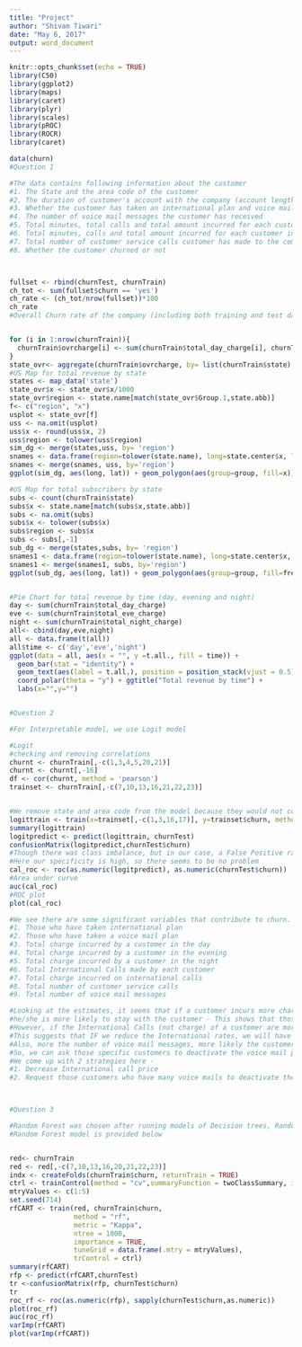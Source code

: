 ```yaml
---
title: "Project"
author: "Shivam Tiwari"
date: "May 6, 2017"
output: word_document
---
```


```r
knitr::opts_chunk$set(echo = TRUE)
library(C50)
library(ggplot2)
library(maps)
library(caret)
library(plyr)
library(scales)
library(pROC)
library(ROCR)
library(caret)
```
```r
data(churn)
#Question 1

#The data contains following information about the customer
#1.	The State and the area code of the customer
#2.	The duration of customer's account with the company (account length) (most probably in weeks)
#3.	Whether the customer has taken an international plan and voice mail plan or not (one column for each)
#4.	The number of voice mail messages the customer has received
#5.	Total minutes, total calls and total amount incurred for each customer overall in the day, evening and night (one column for each)
#6. Total minutes, calls and total amount incurred for each customer in the international calls
#7. Total number of customer service calls customer has made to the company
#8. Whether the customer churned or not



fullset <- rbind(churnTest, churnTrain)
ch_tot <- sum(fullset$churn == 'yes')
ch_rate <- (ch_tot/nrow(fullset))*100
ch_rate
#Overall Churn rate of the company (including both training and test data) is 14.14%


for (i in 1:nrow(churnTrain)){
  churnTrain$ovrcharge[i] <- sum(churnTrain$total_day_charge[i], churnTrain$total_eve_charge[i],churnTrain$total_night_charge[i],churnTrain$total_intl_charge[i])
}
state_ovr<- aggregate(churnTrain$ovrcharge, by= list(churnTrain$state), FUN = 'sum')
#US Map for total revenue by state
states <- map_data('state')
state_ovr$x <- state_ovr$x/1000
state_ovr$region <- state.name[match(state_ovr$Group.1,state.abb)]
f<- c("region", "x")
usplot <- state_ovr[f]
uss <- na.omit(usplot)
uss$x <- round(uss$x, 2)
uss$region <- tolower(uss$region)
sim_dg <- merge(states,uss, by= 'region')
snames <- data.frame(region=tolower(state.name), long=state.center$x, lat=state.center$y)
snames <- merge(snames, uss, by='region')
ggplot(sim_dg, aes(long, lat)) + geom_polygon(aes(group=group, fill=x)) + geom_text(data=snames, aes(long, lat, label=x)) + ggtitle("Total Revenue by state - 1 unit represents $1000")

#US Map for total subscribers by state
subs <- count(churnTrain$state)
subs$x <- state.name[match(subs$x,state.abb)]
subs <- na.omit(subs)
subs$x <- tolower(subs$x)
subs$region <- subs$x
subs <- subs[,-1]
sub_dg <- merge(states,subs, by= 'region')
snames1 <- data.frame(region=tolower(state.name), long=state.center$x, lat=state.center$y)
snames1 <- merge(snames1, subs, by='region')
ggplot(sub_dg, aes(long, lat)) + geom_polygon(aes(group=group, fill=freq)) + geom_text(data=snames1, aes(long, lat, label=freq)) + ggtitle("Number of Subscribers in each state")


#Pie Chart for total revenue by time (day, evening and night)
day <- sum(churnTrain$total_day_charge)
eve <- sum(churnTrain$total_eve_charge)
night <- sum(churnTrain$total_night_charge)
all<- cbind(day,eve,night)
all <- data.frame(t(all))
all$time <- c('day','eve','night')
ggplot(data = all, aes(x = "", y =t.all., fill = time)) + 
  geom_bar(stat = "identity") +
  geom_text(aes(label = t.all.), position = position_stack(vjust = 0.5)) +
  coord_polar(theta = "y") + ggtitle("Total revenue by time") +
  labs(x="",y="") 


#Question 2

#For Interpretable model, we use Logit model

#Logit
#checking and removing correlations
churnt <- churnTrain[,-c(1,3,4,5,20,21)]
churnt <- churnt[,-16]
df <- cor(churnt, method = 'pearson')
trainset <- churnTrain[,-c(7,10,13,16,21,22,23)]


#We remove state and area code from the model because they would not contribute to any strategy that we aim to device for retaining customers
logittrain <- train(x=trainset[,-c(1,3,16,17)], y=trainset$churn, method = 'glm', family = binomial)
summary(logittrain)
logitpredict <- predict(logittrain, churnTest)
confusionMatrix(logitpredict,churnTest$churn)
#Though there was class imbalance, but in our case, a False Positive rate would hurt us more - as we would say that a customer is not churning, but in actual it would.
#Here our specificity is high, so there seems to be no problem
cal_roc <- roc(as.numeric(logitpredict), as.numeric(churnTest$churn))
#Area under curve
auc(cal_roc)
#ROC plot
plot(cal_roc)

#We see there are some significant variables that contribute to churn. Most important of them are:
#1.	Those who have taken international plan
#2.	Those who have taken a voice mail plan
#3.	Total charge incurred by a customer in the day
#4.	Total charge incurred by a customer in the evening
#5.	Total charge incurred by a customer in the night
#6.	Total International Calls made by each customer
#7.	Total charge incurred on international calls
#8.	Total number of customer service calls 
#9. Total number of voice mail messages

#Looking at the estimates, it seems that if a customer incurs more charge at the day, evening or night, or if he/she takes our international plan
#he/she is more likely to stay with the customer - This shows that those customers are LOYAL customers and are happy with our services
#However, if the International Calls (not charge) of a customer are more, he or she is likely to churn. Maybe then the customer calls and incurs more charge but finds the rates unreasonable or high (as the customer might have taken international plan as well - cause it is also a significant variable)
#This suggests that IF we reduce the International rates, we will have a better chance to retain the customer
#Also, more the number of voice mail messages, more likely the customer is to churn. This means that the customer has taken voice mail plan but does not use it. So, he/she might feel that the plan is going waste.
#So, we can ask those specific customers to deactivate the voice mail plan and increase the chance of retaining them.
#We come up with 2 strategies here -
#1. Decrease International call price
#2. Request those customers who have many voice mails to deactivate the plan 



#Question 3

#Random Forest was chosen after running models of Decision trees, Random Forests and XGBoost
#Random Forest model is provided below


red<- churnTrain
red <- red[,-c(7,10,13,16,20,21,22,23)]
indx <- createFolds(churnTrain$churn, returnTrain = TRUE)
ctrl <- trainControl(method = "cv",summaryFunction = twoClassSummary, index = indx,classProbs = TRUE, savePredictions = TRUE)
mtryValues <- c(1:5)
set.seed(714)
rfCART <- train(red, churnTrain$churn,
                method = "rf",
                metric = "Kappa",
                ntree = 1000,
                importance = TRUE,
                tuneGrid = data.frame(.mtry = mtryValues),
                trControl = ctrl)
summary(rfCART)
rfp <- predict(rfCART,churnTest)
tr <-confusionMatrix(rfp, churnTest$churn)
tr
roc_rf <- roc(as.numeric(rfp), sapply(churnTest$churn,as.numeric))
plot(roc_rf)
auc(roc_rf)
varImp(rfCART)
plot(varImp(rfCART))


```

